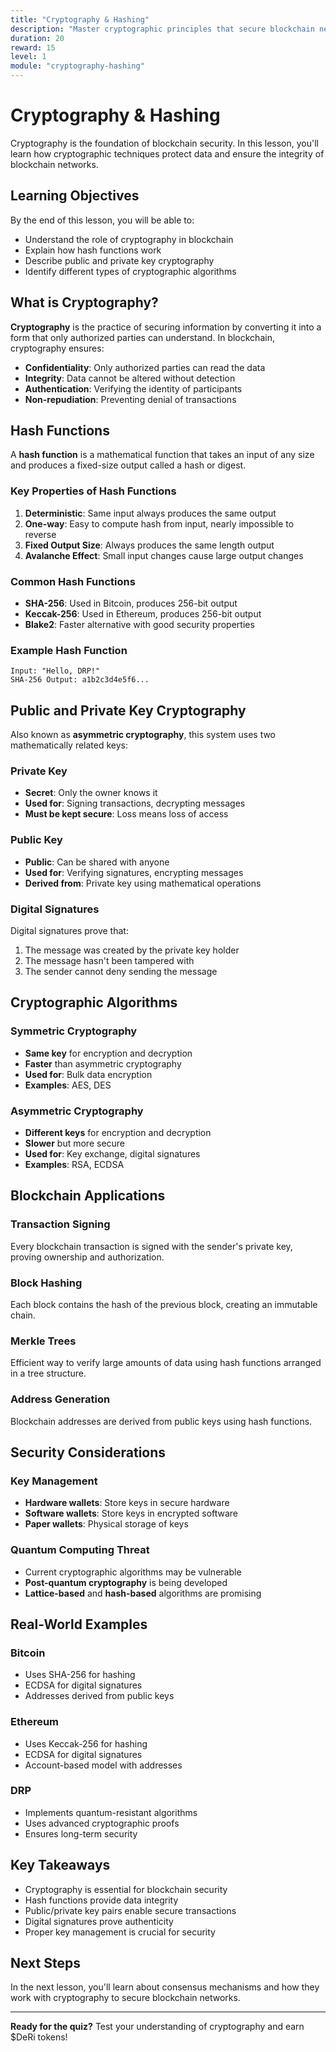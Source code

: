 ```yaml
---
title: "Cryptography & Hashing"
description: "Master cryptographic principles that secure blockchain networks"
duration: 20
reward: 15
level: 1
module: "cryptography-hashing"
---
```


# Cryptography & Hashing

Cryptography is the foundation of blockchain security. In this lesson, you'll learn how cryptographic techniques protect data and ensure the integrity of blockchain networks.

## Learning Objectives

By the end of this lesson, you will be able to:
- Understand the role of cryptography in blockchain
- Explain how hash functions work
- Describe public and private key cryptography
- Identify different types of cryptographic algorithms

## What is Cryptography?

**Cryptography** is the practice of securing information by converting it into a form that only authorized parties can understand. In blockchain, cryptography ensures:

- **Confidentiality**: Only authorized parties can read the data
- **Integrity**: Data cannot be altered without detection
- **Authentication**: Verifying the identity of participants
- **Non-repudiation**: Preventing denial of transactions

## Hash Functions

A **hash function** is a mathematical function that takes an input of any size and produces a fixed-size output called a hash or digest.

### Key Properties of Hash Functions

1. **Deterministic**: Same input always produces the same output
2. **One-way**: Easy to compute hash from input, nearly impossible to reverse
3. **Fixed Output Size**: Always produces the same length output
4. **Avalanche Effect**: Small input changes cause large output changes

### Common Hash Functions

- **SHA-256**: Used in Bitcoin, produces 256-bit output
- **Keccak-256**: Used in Ethereum, produces 256-bit output
- **Blake2**: Faster alternative with good security properties

### Example Hash Function

```
Input: "Hello, DRP!"
SHA-256 Output: a1b2c3d4e5f6...
```

## Public and Private Key Cryptography

Also known as **asymmetric cryptography**, this system uses two mathematically related keys:

### Private Key
- **Secret**: Only the owner knows it
- **Used for**: Signing transactions, decrypting messages
- **Must be kept secure**: Loss means loss of access

### Public Key
- **Public**: Can be shared with anyone
- **Used for**: Verifying signatures, encrypting messages
- **Derived from**: Private key using mathematical operations

### Digital Signatures

Digital signatures prove that:
1. The message was created by the private key holder
2. The message hasn't been tampered with
3. The sender cannot deny sending the message

## Cryptographic Algorithms

### Symmetric Cryptography
- **Same key** for encryption and decryption
- **Faster** than asymmetric cryptography
- **Used for**: Bulk data encryption
- **Examples**: AES, DES

### Asymmetric Cryptography
- **Different keys** for encryption and decryption
- **Slower** but more secure
- **Used for**: Key exchange, digital signatures
- **Examples**: RSA, ECDSA

## Blockchain Applications

### Transaction Signing
Every blockchain transaction is signed with the sender's private key, proving ownership and authorization.

### Block Hashing
Each block contains the hash of the previous block, creating an immutable chain.

### Merkle Trees
Efficient way to verify large amounts of data using hash functions arranged in a tree structure.

### Address Generation
Blockchain addresses are derived from public keys using hash functions.

## Security Considerations

### Key Management
- **Hardware wallets**: Store keys in secure hardware
- **Software wallets**: Store keys in encrypted software
- **Paper wallets**: Physical storage of keys

### Quantum Computing Threat
- Current cryptographic algorithms may be vulnerable
- **Post-quantum cryptography** is being developed
- **Lattice-based** and **hash-based** algorithms are promising

## Real-World Examples

### Bitcoin
- Uses SHA-256 for hashing
- ECDSA for digital signatures
- Addresses derived from public keys

### Ethereum
- Uses Keccak-256 for hashing
- ECDSA for digital signatures
- Account-based model with addresses

### DRP
- Implements quantum-resistant algorithms
- Uses advanced cryptographic proofs
- Ensures long-term security

## Key Takeaways

- Cryptography is essential for blockchain security
- Hash functions provide data integrity
- Public/private key pairs enable secure transactions
- Digital signatures prove authenticity
- Proper key management is crucial for security

## Next Steps

In the next lesson, you'll learn about consensus mechanisms and how they work with cryptography to secure blockchain networks.

---

**Ready for the quiz?** Test your understanding of cryptography and earn $DeRi tokens!
